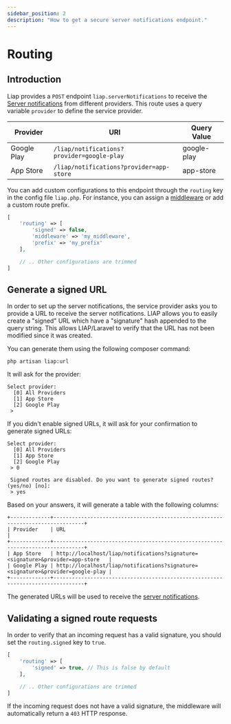 ```yaml
---
sidebar_position: 2
description: "How to get a secure server notifications endpoint."
---
```


# Routing

## Introduction

Liap provides a `POST` endpoint `liap.serverNotifications` to receive
the [Server notifications](/docs/category/server-notifications) from different providers. This route uses a query
variable `provider` to define the service provider.

| Provider    | URI                                        | Query Value |
|-------------|--------------------------------------------|-------------|
| Google Play | `/liap/notifications?provider=google-play` | google-play |
| App Store   | `/liap/notifications?provider=app-store`   | app-store   |

You can add custom configurations to this endpoint through the `routing` key in the config file `liap.php`. For
instance, you can assign a [middleware](https://laravel.com/docs/middleware) or add a custom route prefix.

```php title="config/liap.php"
[
    'routing' => [
        'signed' => false,
        'middleware' => 'my_middleware',
        'prefix' => 'my_prefix'
    ],

    // .. Other configurations are trimmed
]
```

## Generate a signed URL

In order to set up the server notifications, the service provider asks you to provide a URL to receive the server
notifications. LIAP allows you to easily create a "signed" URL which have a "signature" hash appended to the query
string. This allows LIAP/Laravel to verify that the URL has not been modified since it was created.

You can generate them using the following composer command:

```shell
php artisan liap:url
```

It will ask for the provider:

```shell
Select provider:
  [0] All Providers
  [1] App Store
  [2] Google Play
 >
```

If you didn't enable signed URLs, it will ask for your confirmation to
generate signed URLs:

```shell
Select provider:
  [0] All Providers
  [1] App Store
  [2] Google Play
 > 0

 Signed routes are disabled. Do you want to generate signed routes? (yes/no) [no]:
 > yes
```

Based on your answers, it will generate a table with the following columns:

```shell
+-------------+--------------------------------------------------------------------------------+
| Provider    | URL                                                                            |
+-------------+--------------------------------------------------------------------------------+
| App Store   | http://localhost/liap/notifications?signature=<signature>&provider=app-store   |
| Google Play | http://localhost/liap/notifications?signature=<signature>&provider=google-play |
+-------------+--------------------------------------------------------------------------------+
```

The generated URLs will be used to receive the [server notifications](/docs/category/server-notifications).

## Validating a signed route requests

In order to verify that an incoming request has a valid signature, you should set the `routing.signed` key to `true`.

```php title="config/liap.php"
[
    'routing' => [
        'signed' => true, // This is false by default
    ],

    // .. Other configurations are trimmed
]
```

If the incoming request does not have a valid signature, the middleware will automatically return a `403` HTTP response.

